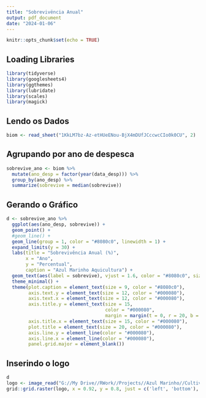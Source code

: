 ---
title: "Sobrevivëncia Anual"
output: pdf_document
date: "2024-01-06"
---

```{r setup, include=FALSE}
knitr::opts_chunk$set(echo = TRUE)
```

## Loading Libraries

```{r}
library(tidyverse)
library(googlesheets4)
library(ggthemes)
library(lubridate)
library(scales)
library(magick)
```

## Lendo os Dados

```{r}
biom <- read_sheet("1KkLM7bz-Az-etHUeENou-BjX4mDUfJCccwcCIo0k0CU", 2)
```

## Agrupando por ano de despesca

```{r}
sobrevive_ano <- biom %>%
  mutate(ano_desp = factor(year(data_desp))) %>%
  group_by(ano_desp) %>%
  summarize(sobrevive = median(sobrevive))
```

## Gerando o Gráfico

```{r}
d <- sobrevive_ano %>%
  ggplot(aes(ano_desp, sobrevive)) +
  geom_point() +
  #geom_line() +
  geom_line(group = 1, color = "#8080c0", linewidth = 1) +
  expand_limits(y = 30) +
  labs(title = "Sobrevivência Anual (%)",
       x = "Ano",
       y = "Percentual",
       caption = "Azul Marinho Aquicultura") +
  geom_text(aes(label = sobrevive), vjust = 1.6, color = "#8080c0", size = 5.0) +
  theme_minimal() +
  theme(plot.caption = element_text(size = 9, color = "#8080c0"),
        axis.text.y = element_text(size = 12, color = "#000080"),
        axis.text.x = element_text(size = 12, color = "#000080"),
        axis.title.y = element_text(size = 15,
                                    color = "#000080",
                                    margin = margin(t = 0, r = 20, b = 0, l = 0)),
        axis.title.x = element_text(size = 15, color = "#000080"),
        plot.title = element_text(size = 20, color = "#000080"),
        axis.line.y = element_line(color = "#000080"),
        axis.line.x = element_line(color = "#000080"),
        panel.grid.major = element_blank())
```

## Inserindo o logo
```{r, echo=FALSE, fig.height = 9, fig.width = 19}
d
logo <- image_read("G://My Drive//RWork//Projects//Azul Marinho//Cultivos//Images//azul_logo_transp.png")
grid::grid.raster(logo, x = 0.92, y = 0.8, just = c('left', 'bottom'), width = unit(1.5, 'inches'))
```



